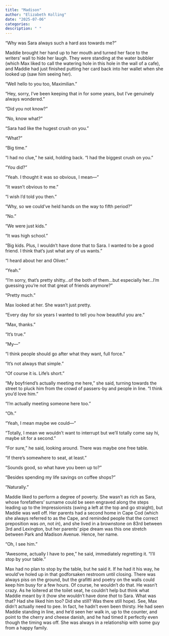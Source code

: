 ```yaml
---
title: "Madison"
author: "Elizabeth Kolling"
date: "2025-07-06"
categories: 
description: " "
---
```




“Why was Sara always such a hard ass towards me?”

Maddie brought her hand up to her mouth and turned her face to the writers' wall to hide her laugh. They were standing at the water bubbler (which Max liked to call the watering hole in this hole in the wall of a cafe), and Maddie had just finished putting her card back into her wallet when she looked up (saw him seeing her). 

“Well hello to you too, Maximilian.”

“Hey, sorry, I’ve been keeping that in for some years, but I’ve genuinely always wondered.”

“Did you not know?”

“No, know what?” 

"Sara had like the hugest crush on you.”

“What?”

“Big time.”

“I had no clue,” he said, holding back. “I had the biggest crush on you.” 

“You did?”

“Yeah. I thought it was so obvious, I mean—”

“It wasn’t obvious to me.”

“I wish I’d told you then.”

“Why, so we could've held hands on the way to fifth period?”

“No.”

“We were just kids.”

“It was high school.” 

“Big kids. Plus, I wouldn’t have done that to Sara. I wanted to be a good friend. I think that’s just what any of us wants.”

“I heard about her and Oliver.” 

“Yeah.”

“I’m sorry, that’s pretty shitty…of the both of them…but especially her…I’m guessing you’re not that great of friends anymore?”

“Pretty much.”

Max looked at her. She wasn't just pretty. 

“Every day for six years I wanted to tell you how beautiful you are.”

“Max, thanks.”

“It’s true.”

“My—”

“I think people should go after what they want, full force.” 

“It’s not always that simple.”

“Of course it is. Life’s short.”   

“My boyfriend’s actually meeting me here,” she said, turning towards the street to pluck him from the crowd of passers-by and people in line. “I think you’d love him.” 

"I'm actually meeting someone here too."

"Oh." 

"Yeah, I mean maybe we could—"

"Totally, I mean we wouldn't want to interrupt but we'll totally come say hi, maybe sit for a second."

"For sure," he said, looking around. There was maybe one free table.

"If there's somewhere to seat, at least."

"Sounds good, so what have you been up to?"

"Besides spending my life savings on coffee shops?"

"Naturally."

Maddie liked to perform a degree of poverty. She wasn't as rich as Sara, whose forefathers' surname could be seen engraved along the steps leading up to the Impressionists (swing a left at the top and go straight), but Maddie was well off. Her parents had a second home in Cape Cod (which she always referred to as the Cape, and reminded people that the correct preposition was *on*, not *in*), and she lived in a brownstone on 83rd between 3rd and Lexington, but her parents' pipe dream was this one stretch between Park and Madison Avenue. Hence, her name. 

"Oh, I see him."

"Awesome, actually I have to pee," he said, immediately regretting it. "I'll stop by your table."

Max had no plan to stop by the table, but he said it. If he had it his way, he would've holed up in that godforsaken restroom until closing. There was always piss on the ground, but the grafitti and poetry on the walls could keep him busy for a few hours. Of course, he wouldn't do that. He wasn't crazy. As he loitered at the toilet seat, he couldn't help but think what Maddie meant by it (how she wouldn't have done *that* to Sara. What was that? Had she liked him too? Did she still? Was there still hope). See, Max didn't actually need to pee. In fact, he hadn't even been thirsty. He had seen Maddie standing in line, and he'd seen her walk in, up to the counter, and point to the cherry and cheese danish, and he had timed it perfectly even though the timing was off. She was always in a relationship with some guy from a happy family. 

